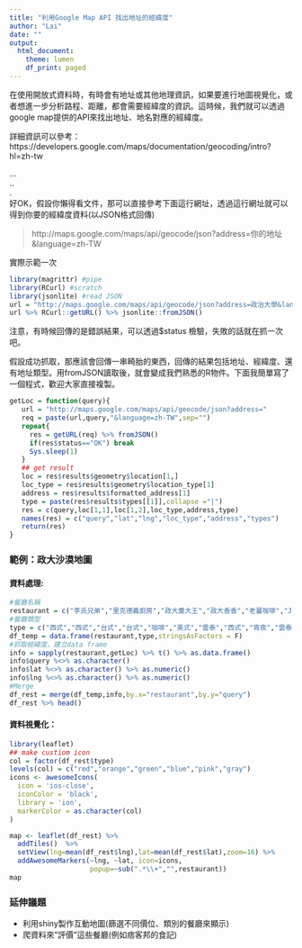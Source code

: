 ```yaml
---
title: "利用Google Map API 找出地址的經緯度"
author: "Lai"
date: ""
output: 
  html_document:
    theme: lumen
    df_print: paged
---
```


在使用開放式資料時，有時會有地址或其他地理資訊，如果要進行地圖視覺化，或者想進一步分析路程、距離，都會需要經緯度的資訊。這時候，我們就可以透過google map提供的API來找出地址、地名對應的經緯度。

詳細資訊可以參考：https://developers.google.com/maps/documentation/geocoding/intro?hl=zh-tw

...   
..   
.    
好OK，假設你懶得看文件，那可以直接參考下面這行網址，透過這行網址就可以得到你要的經緯度資料(以JSON格式回傳)

> http://maps.google.com/maps/api/geocode/json?address=你的地址&language=zh-TW

實際示範一次
```r
library(magrittr) #pipe
library(RCurl) #scratch 
library(jsonlite) #read JSON 
url = "http://maps.google.com/maps/api/geocode/json?address=政治大學&language=zh-TW"
url %>% RCurl::getURL() %>% jsonlite::fromJSON()
```

注意，有時候回傳的是錯誤結果，可以透過$status 檢驗，失敗的話就在抓一次吧。  

假設成功抓取，那應該會回傳一串畸胎的東西，回傳的結果包括地址、經緯度、還有地址類型。用fromJSON讀取後，就會變成我們熟悉的R物件。下面我簡單寫了一個程式，歡迎大家直接複製。  

```r
getLoc = function(query){
   url = "http://maps.google.com/maps/api/geocode/json?address="
   req = paste(url,query,"&language=zh-TW",sep="")
   repeat{
     res = getURL(req) %>% fromJSON()
     if(res$status=="OK") break
     Sys.sleep(1)
   }
   ## get result
   loc = res$results$geometry$location[1,]
   loc_type = res$results$geometry$location_type[1]
   address = res$results$formatted_address[1]
   type = paste(res$results$types[[1]],collapse ="|") 
   res = c(query,loc[1,1],loc[1,2],loc_type,address,type)
   names(res) = c("query","lat","lng","loc_type","address","types")
   return(res)
}
```


### 範例：政大沙漠地圖
#### 資料處理:
```r
#餐廳名稱
restaurant = c("李氏兄弟","里克德義廚房","政大羹大王","政大香香","老薑咖啡","JuicyBun","政大+小曼谷","舒曼六號","政大烤場","政大+滇味廚房","小公寓","my麵屋")
#餐廳類型
type = c("西式","西式","台式","台式","咖啡","美式","雲泰","西式","宵夜","雲泰","咖啡","台式")
df_temp = data.frame(restaurant,type,stringsAsFactors = F)
#抓取經緯度，建立data frame
info = sapply(restaurant,getLoc) %>% t() %>% as.data.frame()
info$query %<>% as.character()
info$lat %<>% as.character() %>% as.numeric()
info$lng %<>% as.character() %>% as.numeric()
#Merge
df_rest = merge(df_temp,info,by.x="restaurant",by.y="query")
df_rest %>% head()
```

#### 資料視覺化：
```r
library(leaflet)
## make custiom icon
col = factor(df_rest$type)
levels(col) = c("red","orange","green","blue","pink","gray")
icons <- awesomeIcons(
  icon = 'ios-close',
  iconColor = 'black',
  library = 'ion',
  markerColor = as.character(col)
)

map <- leaflet(df_rest) %>%
  addTiles()  %>% 
  setView(lng=mean(df_rest$lng),lat=mean(df_rest$lat),zoom=16) %>% 
  addAwesomeMarkers(~lng, ~lat, icon=icons,
                    popup=~sub(".*\\+","",restaurant))
map
```


### 延伸議題  

* 利用shiny製作互動地圖(篩選不同價位、類別的餐廳來顯示)
* 爬資料來"評價"這些餐廳(例如痞客邦的食記)

<br>
<br>


